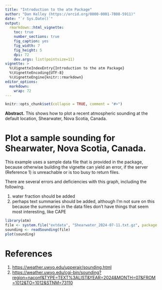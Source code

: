 ```yaml
---
title: "Introduction to the atm Package"
author: "Dan Kelley (https://orcid.org/0000-0001-7808-5911)"
date: "`r Sys.Date()`"
output:
  rmarkdown::html_vignette:
    toc: true
    number_sections: true
    fig_caption: yes
    fig_width: 7
    fig_height: 5
    dpi: 72
    dev.args: list(pointsize=11)
vignette: >
  %\VignetteIndexEntry{Introduction to the atm Package}
  %\VignetteEncoding{UTF-8}
  %\VignetteEngine{knitr::rmarkdown}
editor_options:
  markdown:
    wrap: 72
---
```



```r
knitr::opts_chunk$set(collapse = TRUE, comment = "#>")
```

**Abstract.** This shows how to plot a recent atmospheric sounding at the
default location, Shearwater, Nova Scotia, Canada.


# Plot a sample sounding for Shearwater, Nova Scotia, Canada.


This example uses a sample data file that is provided in the package, because
otherwise building the vignette can yield an error, if the server (Reference 1)
is unreachable or is too busy to return files.

There are several errors and deficiencies with this graph, including the following.

1. water fraction should be added
2. perhaps text summaries should be added, although I'm not sure on this
   because the summaries in the data files don't have things that seem most
   interesting, like CAPE

```r
library(atm)
file <- system.file("extdata", "Shearwater_2024-07-11.txt.gz", package = "atm")
sounding <- readSounding(file)
plot(sounding)
```

# References

1. <https://weather.uwyo.edu/upperair/sounding.html>
2. <https://weather.uwyo.edu/cgi-bin/sounding?region=naconf&TYPE=TEXT%3ALIST&YEAR=2024&MONTH=07&FROM=1012&TO=1012&STNM=73110>
